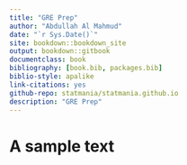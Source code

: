 ```yaml
---
title: "GRE Prep"
author: "Abdullah Al Mahmud"
date: "`r Sys.Date()`"
site: bookdown::bookdown_site
output: bookdown::gitbook
documentclass: book
bibliography: [book.bib, packages.bib]
biblio-style: apalike
link-citations: yes
github-repo: statmania/statmania.github.io
description: "GRE Prep"
---
```


# A sample text {-}

